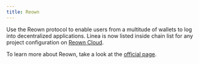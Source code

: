 ```yaml
---
title: Reown
---
```


Use the Reown protocol to enable users from a multitude of wallets to log into decentralized 
applications. Linea is now listed inside chain list for any project configuration on 
[Reown Cloud](https://cloud.reown.com/).

To learn more about Reown, take a look at the [official page](https://reown.com/).
